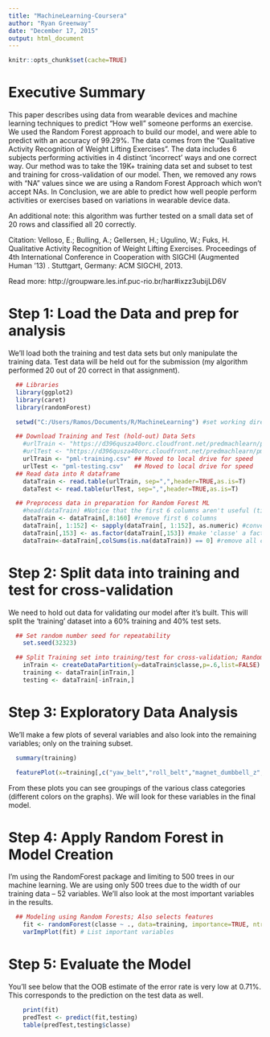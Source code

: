 ```yaml
---
title: "MachineLearning-Coursera"
author: "Ryan Greenway"
date: "December 17, 2015"
output: html_document
---
```


```r
knitr::opts_chunk$set(cache=TRUE)
```

# Executive Summary
This paper describes using data from wearable devices and machine learning techniques to predict "How well" someone performs an exercise. We used the Random Forest approach to build our model, and were able to predict with an accuracy of 99.29%.  The data comes from the "Qualitative Activity Recognition of Weight Lifting Exercises".  The data includes 6 subjects performing activities in 4 distinct 'incorrect' ways and one correct way.  Our method was to take the 19K+ training data set and subset to test and training for cross-validation of our model.  Then, we removed any rows with "NA" values since we are using a Random Forest Approach which won't accept NAs.  In Conclusion, we are able to predict how well people perform activities or exercises based on variations in wearable device data.

An additional note: this algorithm was further tested on a small data set of 20 rows and classified all 20 correctly.

Citation:
Velloso, E.; Bulling, A.; Gellersen, H.; Ugulino, W.; Fuks, H. Qualitative Activity Recognition of Weight Lifting Exercises. Proceedings of 4th International Conference in Cooperation with SIGCHI (Augmented Human '13) . Stuttgart, Germany: ACM SIGCHI, 2013.

Read more: http://groupware.les.inf.puc-rio.br/har#ixzz3ubijLD6V

# Step 1: Load the Data and prep for analysis
We'll load both the training and test data sets but only manipulate the training data.  Test data will be held out for the submission (my algorithm performed 20 out of 20 correct in that assignment).


```r
  ## Libraries
  library(ggplot2)
  library(caret)
  library(randomForest)

  setwd("C:/Users/Ramos/Documents/R/MachineLearning") #set working directory

  ## Download Training and Test (hold-out) Data Sets
    #urlTrain <- "https://d396qusza40orc.cloudfront.net/predmachlearn/pml-training.csv"
    #urlTest <- "https://d396qusza40orc.cloudfront.net/predmachlearn/pml-testing.csv"
    urlTrain <- "pml-training.csv" ## Moved to local drive for speed
    urlTest <- "pml-testing.csv"   ## Moved to local drive for speed
  ## Read data into R dataframe
    dataTrain <- read.table(urlTrain, sep=",",header=TRUE,as.is=T)
    dataTest <- read.table(urlTest, sep=",",header=TRUE,as.is=T)

  ## Preprocess data in preparation for Random Forest ML
    #head(dataTrain) #Notice that the first 6 columns aren't useful (time, names, etc.)
    dataTrain <- dataTrain[,8:160] #remove first 6 columns
    dataTrain[, 1:152] <- sapply(dataTrain[, 1:152], as.numeric) #convert to numeric
    dataTrain[,153] <- as.factor(dataTrain[,153]) #make 'classe' a factor
    dataTrain<-dataTrain[,colSums(is.na(dataTrain)) == 0] #remove all columns with 'NA'
```

# Step 2: Split data into training and test for cross-validation
We need to hold out data for validating our model after it's built.  This will split the 'training' dataset into a 60% training and 40% test sets.

```r
  ## Set random number seed for repeatability
    set.seed(32323)

  ## Split Training set into training/test for cross-validation; Random Sampling
    inTrain <- createDataPartition(y=dataTrain$classe,p=.6,list=FALSE)
    training <- dataTrain[inTrain,]
    testing <- dataTrain[-inTrain,]
```


# Step 3: Exploratory Data Analysis
We'll make a few plots of several variables and also look into the remaining variables; only on the training subset.

```r
  summary(training)
```

```r
  featurePlot(x=training[,c("yaw_belt","roll_belt","magnet_dumbbell_z","pitch_forearm","pitch_belt")],y=training$classe,plot="pairs")
```

From these plots you can see groupings of the various class categories (different colors on the graphs).  We will look for these variables in the final model.

# Step 4: Apply Random Forest in Model Creation
I'm using the RandomForest package and limiting to 500 trees in our machine learning. We are using only 500 trees due to the width of our training data -- 52 variables.
We'll also look at the most important variables in the results.

```r
  ## Modeling using Random Forests; Also selects features
    fit <- randomForest(classe ~ ., data=training, importance=TRUE, ntree=500)
    varImpPlot(fit) # List important variables
```

# Step 5: Evaluate the Model
You'll see below that the OOB estimate of the error rate is very low at 0.71%. This corresponds to the prediction on the test data as well.
```r
    print(fit)
    predTest <- predict(fit,testing)
    table(predTest,testing$classe)
```